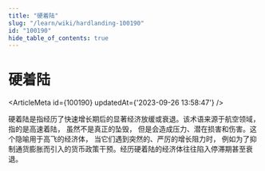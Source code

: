 ```yaml
---
title: "硬着陆"
slug: "/learn/wiki/hardlanding-100190"
id: "100190"
hide_table_of_contents: true
---
```



# 硬着陆

<ArticleMeta id={100190} updatedAt={'2023-09-26 13:58:47'} />
<div className='border-solid border-b border-t-0 my-4 border-[var(--ifm-color-gray-300)]' />

硬着陆是指经历了快速增长期后的显著经济放缓或衰退。该术语来源于航空领域， 指的是高速着陆， 虽然不是真正的坠毁， 但是会造成压力、潜在损害和伤害。这个隐喻用于高飞的经济体， 当它们遇到突然的、严厉的增长阻力时， 例如为了抑制通货膨胀而引入的货币政策干预。经历硬着陆的经济体往往陷入停滞期甚至衰退。
